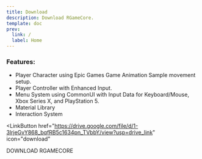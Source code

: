 ```yaml
---
title: Download
description: Download RGameCore.
template: doc
prev:
  link: /
  label: Home
---
```



### Features:

- Player Character using Epic Games Game Animation Sample movement setup.
- Player Controller with Enhanced Input.
- Menu System using CommonUI with Input Data for Keyboard/Mouse, Xbox Series X, and PlayStation 5.
- Material Library
- Interaction System

<LinkButton
  href="https://drive.google.com/file/d/1-3lrjeGvY868_bqfRB5c1634pn_TVbbY/view?usp=drive_link"
  icon="download"
>
  DOWNLOAD RGAMECORE
</LinkButton>
